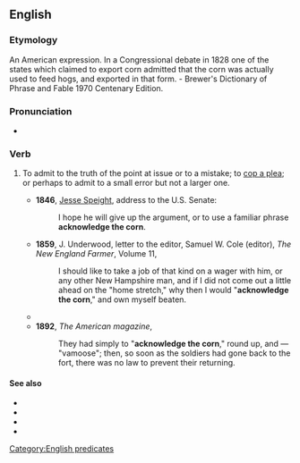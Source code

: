 ==English==

===Etymology===
An American expression. In a Congressional debate in 1828 one of the states which claimed to export corn admitted that the corn was actually used to feed hogs, and exported in that form. - Brewer's Dictionary of Phrase and Fable 1970 Centenary Edition.

===Pronunciation===
* {{audio|en-au-acknowledge the corn.ogg|Audio (AU)|lang=en}}

===Verb===
{{head|en|verb|head=[[acknowledge]] the [[corn]]}}

# {{lb|en|idiomatic}} To admit to the truth of the point at issue or to a mistake; to [[cop a plea]]; or perhaps to admit to a small error but not a larger one.
#* '''1846''', [[w:Jesse Speight|Jesse Speight]], address to the U.S. Senate:
#*: I hope he will give up the argument, or to use a familiar phrase '''acknowledge the corn'''.
#* '''1859''', J. Underwood, letter to the editor, Samuel W. Cole (editor), ''The New England Farmer'', Volume 11,
#*: I should like to take a job of that kind on a wager with him, or any other New Hampshire man, and if I did not come out a little ahead on the "home stretch," why then I would "'''acknowledge the corn'''," and own myself beaten.
#* {{quote-text|year=1880|author=Parliament of Canada|title=Official report of the debates of the House of Commons of the Dominion of Canada‎|passage=Will the hon. gentleman '''acknowledge the corn'''? He does not do it. He is non-committal.}}
#* '''1892''', ''The American magazine‎'',
#*: They had simply to "'''acknowledge the corn'''," round up, and — "vamoose"; then, so soon as the soldiers had gone back to the fort, there was no law to prevent their returning.

====See also====
* {{l|en|concessio}}
* {{l|en|concession}}
* {{l|en|paromologia}}
* {{l|en|paromology}}

[[Category:English predicates]]